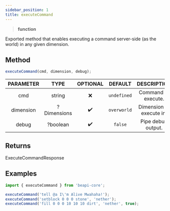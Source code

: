 ```yaml
---
sidebar_position: 1
title: executeCommand
---
```


> **<Link to="https://developer.mozilla.org/en-US/docs/Web/JavaScript/Reference/Global_Objects/Function">function</Link>**

Exported method that enables executing a command server-side (as the world) in any given dimension.

## Method

```js
executeCommand(cmd, dimension, debug);
```

| PARAMETER | TYPE | OPTIONAL | DEFAULT | DESCRIPTION |
| :-------: | :--: | :------: | :-----: | :---------: |
| cmd | <Link to="https://developer.mozilla.org/en-US/docs/Web/JavaScript/Reference/Global_Objects/String">string</Link> | ❌ | `undefined` | Command to execute. |
| dimension | <Link to="/docs/typedefs/dimensions">?Dimensions</Link> | ✔️ | `overworld` | Dimension to execute in. |
| debug | <Link to="https://developer.mozilla.org/en-US/docs/Web/JavaScript/Reference/Global_Objects/Boolean">?boolean</Link> | ✔️ | `false` | Pipe debug output. |

## Returns
<Link to="/docs/typedefs/executecommandresponse">ExecuteCommandResponse</Link>

## Examples

```js
import { executeCommand } from 'beapi-core';

executeCommand('tell @a I\'m Alive Mwahaha!');
executeCommand('setblock 0 0 0 stone', 'nether');
executeCommand('fill 0 0 0 10 10 10 dirt', 'nether', true);
```